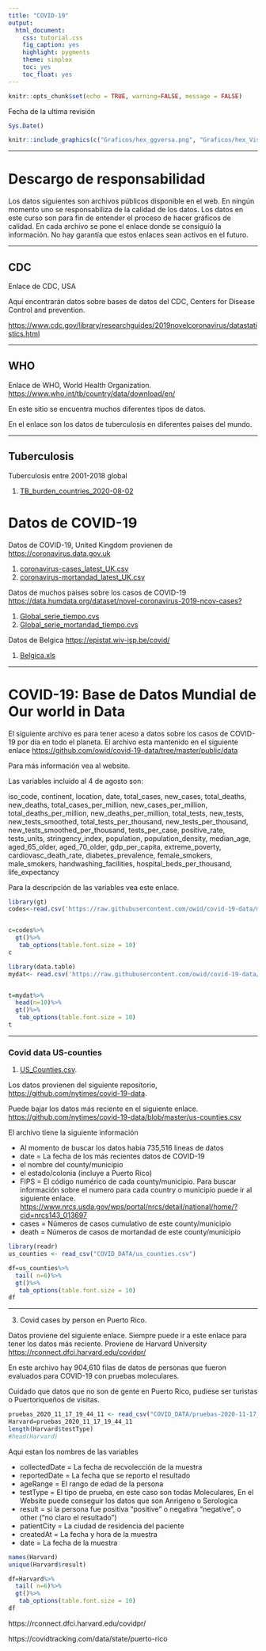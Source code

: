 ```yaml
---
title: "COVID-19"
output:
  html_document:
    css: tutorial.css
    fig_caption: yes
    highlight: pygments
    theme: simplex
    toc: yes
    toc_float: yes
---
```


```r
knitr::opts_chunk$set(echo = TRUE, warning=FALSE, message = FALSE)
```

Fecha de la ultima revisión
```r

Sys.Date()
```

```r
knitr::include_graphics(c("Graficos/hex_ggversa.png", "Graficos/hex_Visualizacion_Datos.png"))
```

***

# Descargo de responsabilidad

Los datos siguientes son archivos públicos disponible en el web. En ningún momento uno se responsabiliza de la calidad de los datos.  Los datos en este curso son para fin de entender el proceso de hacer gráficos de calidad.   En cada archivo se pone el enlace donde se consiguió la información.  No hay garantía que estos enlaces sean activos en el futuro. 

***

## CDC

Enlace de CDC, USA

Aquí encontrarán datos sobre bases de datos del CDC, Centers for Disease Control and prevention.

<https://www.cdc.gov/library/researchguides/2019novelcoronavirus/datastatistics.html>

***

## WHO
Enlace de WHO, World Health Organization.  
<https://www.who.int/tb/country/data/download/en/>

En este sitio se encuentra muchos diferentes tipos de datos.

En el enlace son los datos de tuberculosis en diferentes paises del mundo.

***

## Tuberculosis

Tuberculosis entre 2001-2018 global

 1. [TB_burden_countries_2020-08-02](TB_burden_countries_2020-08-02.csv)


# Datos de COVID-19

Datos de COVID-19, United Kingdom provienen de <https://coronavirus.data.gov.uk>

  1. [coronavirus-cases_latest_UK.csv](COVID_DATA/coronavirus-cases_latest_UK.csv)
  2. [coronavirus-mortandad_latest_UK.csv](COVID_DATA/coronavirus-cases_latest_UK.csv) 

Datos de muchos paises sobre los casos de COVID-19
 <https://data.humdata.org/dataset/novel-coronavirus-2019-ncov-cases?>
 
  1. [Global_serie_tiempo.cvs](time_series_covid19_confirmed_global.csv)
  2. [Global_serie_mortandad_tiempo.cvs](time_series_covid19_deaths_global.csv)
  
Datos de Belgica <https://epistat.wiv-isp.be/covid/>

  1. [Belgica.xls](COVID19BE.xlsx)


****
# COVID-19: Base de Datos Mundial de **Our world in Data**


  El siguiente archivo es para tener aceso a datos sobre los casos de COVID-19 por día en todo el planeta. El archivo esta mantenido en el siguiente enlace <https://github.com/owid/covid-19-data/tree/master/public/data>   

Para más información vea al website.

Las variables incluido al 4 de agosto son:

iso_code, continent, location, date, total_cases, new_cases, total_deaths, new_deaths, total_cases_per_million, new_cases_per_million, total_deaths_per_million, new_deaths_per_million, total_tests, new_tests, new_tests_smoothed, total_tests_per_thousand, new_tests_per_thousand, new_tests_smoothed_per_thousand, tests_per_case, positive_rate, tests_units, stringency_index, population, population_density, median_age, aged_65_older, aged_70_older, gdp_per_capita, extreme_poverty, cardiovasc_death_rate, diabetes_prevalence, female_smokers, male_smokers, handwashing_facilities, hospital_beds_per_thousand, life_expectancy

Para la descripción de las variables vea este enlace.


```r
library(gt)
codes<-read.csv('https://raw.githubusercontent.com/owid/covid-19-data/master/public/data/owid-covid-codebook.csv')


c=codes%>%
  gt()%>%
   tab_options(table.font.size = 10)
c
```

```r
library(data.table)
mydat<- read.csv('https://raw.githubusercontent.com/owid/covid-19-data/master/public/data/owid-covid-data.csv')


t=mydat%>%
  head(n=10)%>%
  gt()%>%
   tab_options(table.font.size = 10)
t
```


***


### Covid data US-counties


1. [US_Counties.csv]("COVID_DATA/us_counties.csv").

Los datos provienen del siguiente repositorio, <https://github.com/nytimes/covid-19-data>.

Puede bajar los datos más reciente en el siguiente enlace.
<https://github.com/nytimes/covid-19-data/blob/master/us-counties.csv>

El archivo tiene la siguiente información

+ Al momento de buscar los datos habia 735,516 lineas de datos
+ date = La fecha de los más recientes datos de COVID-19
+ el nombre del county/municipio
+ el estado/colonia (incluye a Puerto Rico)
+ FIPS = El código numérico de cada county/municipio. Para buscar información sobre el numero para cada country o municipio puede ir al siguiente enlace. <https://www.nrcs.usda.gov/wps/portal/nrcs/detail/national/home/?cid=nrcs143_013697>
+ cases = Números de casos cumulativo de este county/municipio
+ death = Números de casos de mortandad de este county/municipio



```r

library(readr)
us_counties <- read_csv("COVID_DATA/us_counties.csv")

df=us_counties%>%
  tail( n=6)%>%
  gt()%>%
   tab_options(table.font.size = 10)
df
```

***


3. Covid cases by person en Puerto Rico.

Datos proviene del siguiente enlace. Siempre puede ir a este enlace para tener los datos más reciente. Proviene de Harvard University
<https://rconnect.dfci.harvard.edu/covidpr/>

En este archivo hay 904,610 filas de datos de personas que fueron evaluados para COVID-19 con pruebas moleculares.

Cuidado que datos que no son de gente en Puerto Rico, pudiese ser turistas o Puertoriqueños de visitas. 


```r
pruebas_2020_11_17_19_44_11 <- read_csv("COVID_DATA/pruebas-2020-11-17_19_44_11.csv")
Harvard=pruebas_2020_11_17_19_44_11
length(Harvard$testType)
#head(Harvard)
```
Aqui estan los nombres de las variables

+ collectedDate = La fecha de recvolección de la muestra
+ reportedDate = La fecha que se reporto el resultado
+ ageRange = El rango de edad de la persona
+ testType = El tipo de prueba, en este caso son todas Moleculares, En el Website puede conseguir los datos que son Anrigeno o Serologica
+ result = si la persona fue positiva "positive" o negativa "negative", o other ("no claro el resultado")
+ patientCity = La ciudad de residencia del paciente
+ createdAt = La fecha y hora de la muestra 
+ date = La fecha de la muestra


```r
names(Harvard)
unique(Harvard$result)
```





```r
df=Harvard%>%
  tail( n=6)%>%
  gt()%>%
   tab_options(table.font.size = 10)
df
```

https://rconnect.dfci.harvard.edu/covidpr/










https://covidtracking.com/data/state/puerto-rico



